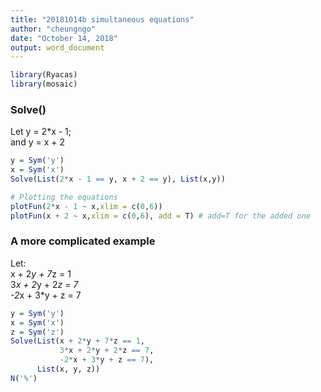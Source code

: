 ```yaml
---
title: "20181014b simultaneous equations"
author: "cheungngo"
date: "October 14, 2018"
output: word_document
---
```


```r
library(Ryacas)
library(mosaic)
```

### Solve()

Let y = 2*x - 1;  
and y  = x + 2

```r
y = Sym('y')
x = Sym('x')
Solve(List(2*x - 1 == y, x + 2 == y), List(x,y))
```

```r
# Plotting the equations
plotFun(2*x - 1 ~ x,xlim = c(0,6))
plotFun(x + 2 ~ x,xlim = c(0,6), add = T) # add=T for the added one
```


### A more complicated example

Let:  
x + 2*y + 7*z = 1  
3*x + 2*y + 2*z = 7  
-2*x + 3*y + z = 7  

```r
y = Sym('y')
x = Sym('x')
z = Sym('z')
Solve(List(x + 2*y + 7*z == 1,
           3*x + 2*y + 2*z == 7,
           -2*x + 3*y + z == 7), 
      List(x, y, z))
N('%')
```

